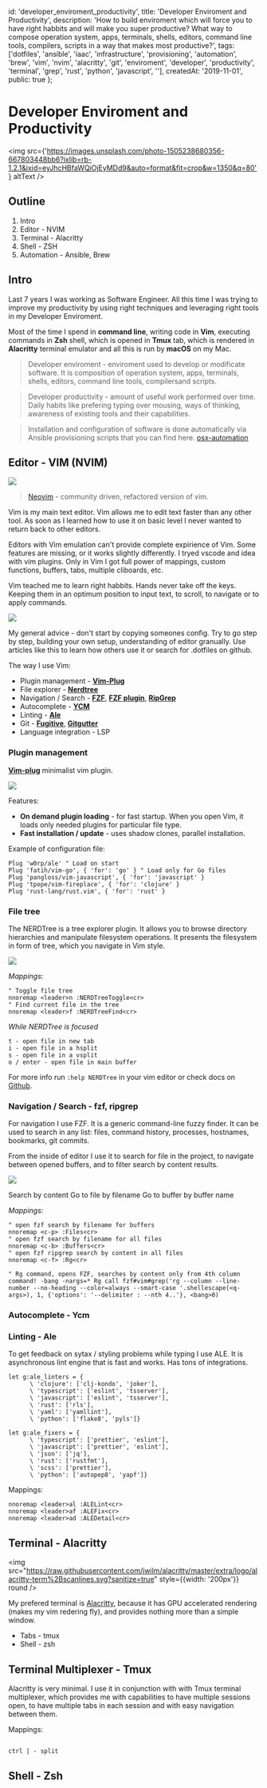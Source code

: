   id: 'developer_enviroment_productivity', 
  title: 'Developer Enviroment and Productivity', 
  description: 'How to build enviroment which will force you to have right habbits and will make you super productive? What way to compose operation system, apps, terminals, shells, editors, command line tools, compilers, scripts in a way that makes most productive?', 
  tags: ['dotfiles', 'ansible', 'iaac', 'infrastructure', 'provisioning', 'automation', 'brew', 'vim',  'nvim', 'alacritty', 'git', 'enviroment', 'developer', 'productivity', 'terminal', 'grep', 'rust', 'python', 'javascript', ''],
  createdAt: '2019-11-01',
  public: true
};

# Developer Enviroment and Productivity

<img src={'https://images.unsplash.com/photo-1505238680356-667803448bb6?ixlib=rb-1.2.1&ixid=eyJhcHBfaWQiOjEyMDd9&auto=format&fit=crop&w=1350&q=80'} altText />

## Outline

1. Intro
2. Editor - NVIM
3. Terminal - Alacritty
4. Shell - ZSH
5. Automation - Ansible, Brew

## Intro

Last 7 years I was working as Software Engineer. All this time I was trying to improve my productivity by using right techniques and leveraging right tools in my Developer Enviroment.

Most of the time I spend in **command line**, writing code in **Vim**, executing commands in **Zsh** shell, which is opened in **Tmux** tab, which is rendered in **Alacritty** terminal emulator and all this is run by **macOS** on my Mac.

> Developer enviroment - enviroment used to develop or modificate software. It is composition of operation system, apps, terminals, shells, editors, command line tools, compilersand scripts.

> Developer productivity - amount of useful work performed over time. Daily habits like prefering typing over mousing, ways of thinking, awareness of existing tools and their capabilities.

> Installation and configuration of software is done automatically via Ansible provisioning scripts that you can find here. [osx-automation](https://github.com/atsman/osx-automation)

## Editor - VIM (NVIM)

<img src="/static/images/developer_enviroment_productivity/neovim-logo.svg" size="medium" round />

> [Neovim][Neovim Github] - community driven, refactored version of vim.

Vim is my main text editor. Vim allows me to edit text faster than any other tool. As soon as I learned how to use it on basic level I never wanted to return back to other editors.

Editors with Vim emulation can't provide complete expirience of Vim. Some features are missing, or it works slightly differently. I tryed vscode and idea with vim plugins. Only in Vim I got full power of mappings, custom functions, buffers, tabs, multiple cliboards, etc.

Vim teached me to learn right habbits. Hands never take off the keys. Keeping them in an optimum position to input text, to scroll, to navigate or to apply commands.

<img src="/static/images/developer_enviroment_productivity/nvim-screen.png" size="medium" />

My general advice - don't start by copying someones config. Try to go step by step, building your own setup, understanding of editor granually. Use articles like this to learn how others use it or search for .dotfiles on github.

The way I use Vim:

* Plugin management - [**Vim-Plug**][VimPlug Github]
* File explorer - [**Nerdtree**][Nerdtree Github]
* Navigation / Search - [**FZF**][FZF Github], [**FZF plugin**][FZF Vim Github], [**RipGrep**][RipGrep Github]
* Autocomplete - [**YCM**][YCM Github]
* Linting - [**Ale**][Ale Github]
* Git - [**Fugitive**][Vim Fugitive Github], [**Gitgutter**][Vim GitGutter Github]
* Language integration - LSP

### Plugin management 

[**Vim-plug**][VimPlug Github] minimalist vim plugin.

<img src="/static/images/developer_enviroment_productivity/nvim_plug_install.gif" size="medium" shadow round />

Features:

* **On demand plugin loading** - for fast startup. When you open Vim, it loads only needed plugins for particular file type.
* **Fast installation / update** - uses shadow clones, parallel installation.

Example of configuration file:

```viml
Plug 'w0rp/ale' " Load on start
Plug 'fatih/vim-go', { 'for': 'go' } " Load only for Go files 
Plug 'pangloss/vim-javascript', { 'for': 'javascript' }
Plug 'tpope/vim-fireplace', { 'for': 'clojure' }
Plug 'rust-lang/rust.vim', { 'for': 'rust' }
```

### File tree 

The NERDTree is a tree explorer plugin. It allows you to browse directory hierarchies and manipulate filesystem operations. It presents the filesystem in form of tree, which you navigate in Vim style.

<img src="/static/images/developer_enviroment_productivity/nvim_nerdtree.gif" size="medium" round shadow />

*Mappings*:
```viml
" Toggle file tree
nnoremap <leader>n :NERDTreeToggle<cr>
" Find current file in the tree
nnoremap <leader>f :NERDTreeFind<cr>
```

*While NERDTree is focused*
```
t - open file in new tab
i - open file in a hsplit
s - open file in a vsplit
o / enter - open file in main buffer
```

For more info run `:help NERDTree` in your vim editor or check docs on [Github](https://github.com/scrooloose/nerdtree/blob/master/doc/NERDTree.txt).


### Navigation / Search - fzf, ripgrep

For navigation I use FZF. It is a generic command-line fuzzy finder. It can be used to search in any list: files, command history, processes, hostnames, bookmarks, git commits.

From the inside of editor I use it to search for file in the project, to navigate between opened buffers, and to filter search by content results.

<img src="/static/images/developer_enviroment_productivity/nvim_fzf_search.gif" size="medium" round shadow />

Search by content
Go to file by filename 
Go to buffer by buffer name

*Mappings*:
```viml
" open fzf search by filename for buffers
nnoremap <c-p> :Files<cr>
" open fzf search by filename for all files
nnoremap <c-b> :Buffers<cr>
" open fzf ripgrep search by content in all files
nnoremap <c-f> :Rg<cr>

" Rg command, opens FZF, searches by content only from 4th column
command! -bang -nargs=* Rg call fzf#vim#grep('rg --column --line-number --no-heading --color=always --smart-case '.shellescape(<q-args>), 1, {'options': '--delimiter : --nth 4..'}, <bang>0)
```

### Autocomplete - Ycm

### Linting - Ale

To get feedback on sytax / styling problems while typing I use ALE. It is asynchronous lint engine that is fast and works. Has tons of integrations.

```viml
let g:ale_linters = {
      \ 'clojure': ['clj-kondo', 'joker'],
      \ 'typescript': ['eslint', 'tsserver'],
      \ 'javascript': ['eslint', 'tsserver'],
      \ 'rust': ['rls'],
      \ 'yaml': ['yamllint'],
      \ 'python': ['flake8', 'pyls']}

let g:ale_fixers = {
      \ 'typescript': ['prettier', 'eslint'],
      \ 'javascript': ['prettier', 'eslint'],
      \ 'json': ['jq'],
      \ 'rust': ['rustfmt'],
      \ 'scss': ['prettier'],
      \ 'python': ['autopep8', 'yapf']}
```

Mappings:

```viml
nnoremap <leader>al :ALELint<cr>
nnoremap <leader>af :ALEFix<cr>
nnoremap <leader>ad :ALEDetail<cr>
```

## Terminal - Alacritty

<img src="https://raw.githubusercontent.com/jwilm/alacritty/master/extra/logo/alacritty-term%2Bscanlines.svg?sanitize=true" style={{width: '200px'}} round />

My prefered terminal is [Alacritty][Alacritty Github], because it has GPU accelerated rendering (makes my vim redering fly), and provides nothing more than a simple window.

* Tabs - tmux
* Shell - zsh

## Terminal Multiplexer - Tmux

Alacritty is very minimal. I use it in conjunction with with Tmux terminal multiplexer, which provides me with capabilities to have multiple sessions open, to have multiple tabs in each session and with easy navigation between them.

Mappings:

```

ctrl | - split 

```

## Shell - Zsh

[Neovim Github]: https://github.com/neovim/neovim
[VimPlug Github]: https://github.com/junegunn/vim-plug
[Nerdtree Github]: https://github.com/scrooloose/nerdtree
[FZF Github]: https://github.com/junegunn/fzf
[FZF Vim Github]: https://github.com/junegunn/fzf.vim
[Ripgrep Github]: https://github.com/BurntSushi/ripgrep
[YCM Github]: https://github.com/ycm-core/YouCompleteMe
[Ale Github]: https://github.com/dense-analysis/ale
[Vim Fugitive Github]:https://github.com/tpope/vim-fugitive
[Vim GitGutter Github]: https://github.com/airblade/vim-gitgutter

[Alacritty Github]: https://github.com/jwilm/alacritty
